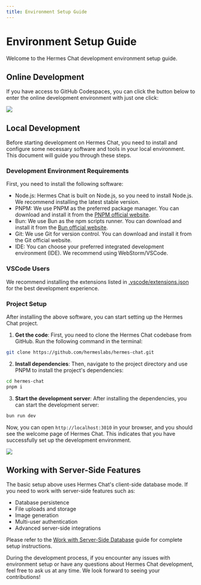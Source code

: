 ```yaml
---
title: Environment Setup Guide
---
```


# Environment Setup Guide

Welcome to the Hermes Chat development environment setup guide.

## Online Development

If you have access to GitHub Codespaces, you can click the button below to enter the online development environment with just one click:

[![][codespaces-shield]][codespaces-link]

## Local Development

Before starting development on Hermes Chat, you need to install and configure some necessary software and tools in your local environment. This document will guide you through these steps.

### Development Environment Requirements

First, you need to install the following software:

- Node.js: Hermes Chat is built on Node.js, so you need to install Node.js. We recommend installing the latest stable version.
- PNPM: We use PNPM as the preferred package manager. You can download and install it from the [PNPM official website](https://pnpm.io/installation).
- Bun: We use Bun as the npm scripts runner. You can download and install it from the [Bun official website](https://bun.com/docs/installation).
- Git: We use Git for version control. You can download and install it from the Git official website.
- IDE: You can choose your preferred integrated development environment (IDE). We recommend using WebStorm/VSCode.

### VSCode Users

We recommend installing the extensions listed in [.vscode/extensions.json](https://github.com/hermeslabs/hermes-chat/blob/main/.vscode/extensions.json) for the best development experience.

### Project Setup

After installing the above software, you can start setting up the Hermes Chat project.

1. **Get the code**: First, you need to clone the Hermes Chat codebase from GitHub. Run the following command in the terminal:

```bash
git clone https://github.com/hermeslabs/hermes-chat.git
```

2. **Install dependencies**: Then, navigate to the project directory and use PNPM to install the project's dependencies:

```bash
cd hermes-chat
pnpm i
```

3. **Start the development server**: After installing the dependencies, you can start the development server:

```bash
bun run dev
```

Now, you can open `http://localhost:3010` in your browser, and you should see the welcome page of Hermes Chat. This indicates that you have successfully set up the development environment.

![](https://github-production-user-asset-6210df.s3.amazonaws.com/28616219/274655364-414bc31e-8511-47a3-af17-209b530effc7.png)

## Working with Server-Side Features

The basic setup above uses Hermes Chat's client-side database mode. If you need to work with server-side features such as:

- Database persistence
- File uploads and storage
- Image generation
- Multi-user authentication
- Advanced server-side integrations

Please refer to the [Work with Server-Side Database](/docs/development/basic/work-with-server-side-database) guide for complete setup instructions.

During the development process, if you encounter any issues with environment setup or have any questions about Hermes Chat development, feel free to ask us at any time. We look forward to seeing your contributions!

[codespaces-link]: https://codespaces.new/hermeslabs/hermes-chat
[codespaces-shield]: https://github.com/codespaces/badge.svg
